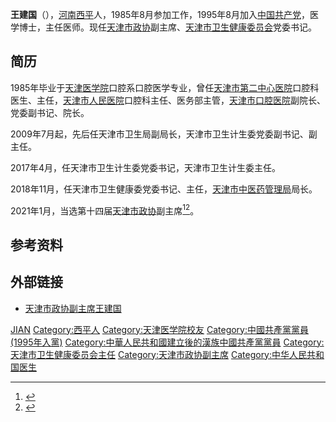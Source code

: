 {{Infobox officeholder
| 姓名          = 王建国
| 性別                      = 男
| 民族                        = [[漢族|漢族]]
| 出生日期                  = {{birth year and age|1962|11}}
| 出生地點                  = 
| 國籍                      = 
| 政黨                      = {{中國共產黨}}
| 母校                  = [[天津医学院|天津医学院]]
}}
'''王建国'''（{{bd|1962年|11月||catIdx=Wang王}}），[[河南|河南]][[西平|西平]]人，1985年8月参加工作，1995年8月加入[[中国共产党|中国共产党]]，医学博士，主任医师。现任[[天津市政协|天津市政协]]副主席、[[天津市卫生健康委员会|天津市卫生健康委员会]]党委书记。

== 简历 ==
1985年毕业于[[天津医学院|天津医学院]]口腔系口腔医学专业，曾任[[天津市第二中心医院|天津市第二中心医院]]口腔科医生、主任，[[天津市人民医院|天津市人民医院]]口腔科主任、医务部主管，[[天津市口腔医院|天津市口腔医院]]副院长、党委副书记、院长。

2009年7月起，先后任天津市卫生局副局长，天津市卫生计生委党委副书记、副主任。

2017年4月，任天津市卫生计生委党委书记，天津市卫生计生委主任。

2018年11月，任天津市卫生健康委党委书记、主任，[[天津市中医药管理局|天津市中医药管理局]]局长。

2021年1月，当选第十四届[[天津市政协|天津市政协]]副主席<ref>{{Cite web|title=曹小红、王建国当选天津市政协副主席|url=https://baijiahao.baidu.com/s?id=1690126583584508292|accessdate=2021-01-29|work=baijiahao.baidu.com}}</ref><ref>{{Cite news|title=曹小红、王建国当选天津市政协副主席|url=https://news.bjd.com.cn/2021/01/28/46192t100.html|accessdate=2021-01-29|work=京报网|date=2021-01-28|archive-date=2021-02-03|archive-url=https://web.archive.org/web/20210203221449/https://news.bjd.com.cn/2021/01/28/46192t100.html|dead-url=no}}</ref>。

== 参考资料 ==
{{reflist}}

== 外部链接 ==
*[http://www.tjszx.gov.cn/ryzc/fzx/wjg/index.shtml 天津市政协副主席王建国] {{Wayback|url=http://www.tjszx.gov.cn/ryzc/fzx/wjg/index.shtml |date=20210207192345 }}

{{天津市领导人}}
{{DEFAULTSORT:Wang王}}
[[Category:王姓|JIAN]]
[[Category:西平人|Category:西平人]]
[[Category:天津医学院校友|Category:天津医学院校友]]
[[Category:中國共產黨黨員_(1995年入黨)|Category:中國共產黨黨員 (1995年入黨)]]
[[Category:中華人民共和國建立後的漢族中國共產黨黨員|Category:中華人民共和國建立後的漢族中國共產黨黨員]]
[[Category:天津市卫生健康委员会主任|Category:天津市卫生健康委员会主任]]
[[Category:天津市政协副主席|Category:天津市政协副主席]]
[[Category:中华人民共和国医生|Category:中华人民共和国医生]]